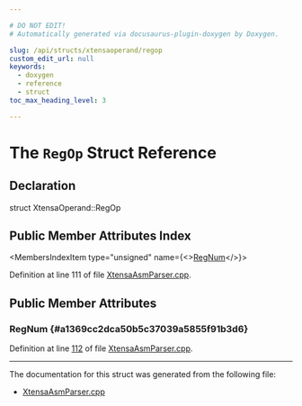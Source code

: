 ```yaml
---

# DO NOT EDIT!
# Automatically generated via docusaurus-plugin-doxygen by Doxygen.

slug: /api/structs/xtensaoperand/regop
custom_edit_url: null
keywords:
  - doxygen
  - reference
  - struct
toc_max_heading_level: 3

---
```





# The `RegOp` Struct Reference

<DoxygenPage pluginConfig={pluginConfig}>



## Declaration

<CodeBlock>struct XtensaOperand::RegOp</CodeBlock>

## Public Member Attributes Index

<MembersIndex>

<MembersIndexItem
  type="unsigned"
  name={<><a href="#a1369cc2dca50b5c37039a5855f91b3d6">RegNum</a></>}>
</MembersIndexItem>

</MembersIndex>


Definition at line 111 of file <a href="/docs/api/files/lib/lib/target/lib/target/xtensa/lib/target/xtensa/asmparser/xtensaasmparser-cpp">XtensaAsmParser.cpp</a>.

<SectionDefinition>

## Public Member Attributes

### RegNum {#a1369cc2dca50b5c37039a5855f91b3d6}

<MemberDefinition
  prototype="unsigned XtensaOperand::RegOp::RegNum">

Definition at line <a href="/docs/api/files/lib/lib/target/lib/target/xtensa/lib/target/xtensa/asmparser/xtensaasmparser-cpp/#l00112">112</a> of file <a href="/docs/api/files/lib/lib/target/lib/target/xtensa/lib/target/xtensa/asmparser/xtensaasmparser-cpp">XtensaAsmParser.cpp</a>.
</MemberDefinition>

</SectionDefinition>

<hr/>

The documentation for this struct was generated from the following file:

<ul>
<li><a href="/docs/api/files/lib/lib/target/lib/target/xtensa/lib/target/xtensa/asmparser/xtensaasmparser-cpp">XtensaAsmParser.cpp</a></li>
</ul>

</DoxygenPage>
